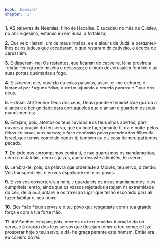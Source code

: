 ```yaml
---
book: 'Neemias'
chapter: '1'
---
```


**1.** AS palavras de Neemias, filho de Hacalias. E sucedeu no mês de Quislev, no ano vigésimo, estando eu em Susã, a fortaleza,

**2.** Que veio Hanani, um de meus irmãos, ele e alguns de Judá; e perguntei-lhes pelos judeus que escaparam, e que restaram do cativeiro, e acerca de Jerusalém.

**3.** E disseram-me: Os restantes, que ficaram do cativeiro, lá na província *estão *em grande miséria e desprezo; e o muro de Jerusalém fendido e as suas portas queimadas a fogo.

**4.** E sucedeu que, ouvindo eu estas palavras, assentei-me e chorei, e lamentei por *alguns *dias; e estive jejuando e orando perante o Deus dos céus.

**5.** E disse: Ah! Senhor Deus dos céus, Deus grande e temido! Que guarda a aliança e a benignidade para com aqueles que o amam e guardam os seus mandamentos;

**6.** Estejam, pois, atentos os teus ouvidos e os teus olhos abertos, para ouvires a oração do teu servo, que eu hoje faço perante ti, dia e noite, pelos filhos de Israel, teus servos; e faço confissão pelos pecados dos filhos de Israel, que temos cometido contra ti; também eu e a casa de meu pai temos pecado.

**7.** De todo nos corrompemos contra ti, e não guardamos os mandamentos, nem os estatutos, nem os juízos, que ordenaste a Moisés, teu servo.

**8.** Lembra-te, pois, da palavra que ordenaste a Moisés, teu servo, dizendo: Vós transgredireis, e eu vos espalharei entre os povos.

**9.** E vós vos convertereis a mim, e guardareis os meus mandamentos, e os cumprireis; então, ainda que os vossos rejeitados estejam na extremidade do céu, de lá os ajuntarei e os trarei ao lugar que tenho escolhido para ali fazer habitar o meu nome.

**10.** Eles *são *teus servos e o teu povo que resgataste com a tua grande força e com a tua forte mão.

**11.** Ah! Senhor, estejam, pois, atentos os teus ouvidos à oração do teu servo, e à oração dos teus servos que desejam temer o teu nome; e faze prosperar hoje o teu servo, e dá-lhe graça perante este homem. Então era eu copeiro do rei.